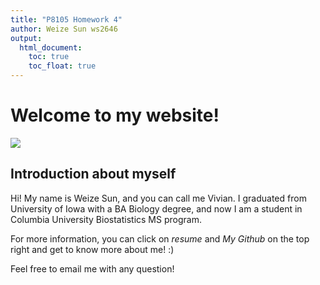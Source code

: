 ```yaml
---
title: "P8105 Homework 4"
author: Weize Sun ws2646
output: 
  html_document:
    toc: true
    toc_float: true
---
```


# Welcome to my website!

![](image/graduation.jpg)

## Introduction about myself

Hi! My name is Weize Sun, and you can call me Vivian. I graduated from University of Iowa with a BA Biology degree, and now I am a student in Columbia University Biostatistics MS program.

For more information, you can click on *resume* and *My Github* on the top right and get to know more about me! :)

Feel free to email me with any question!
